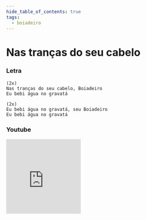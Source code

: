 ```yaml
---
hide_table_of_contents: true
tags:
  - boiadeiro
---
```


# Nas tranças do seu cabelo

### Letra

```text
(2x)
Nas tranças do seu cabelo, Boiadeiro
Eu bebi água no gravatá

(2x)
Eu bebi água no gravatá, seu Boiadeiro
Eu bebi água no gravatá
```

### Youtube

<iframe
  width="200"
  height="200"
  src="https://www.youtube.com/embed/t0zPDumdGK0?si=NeUbJSfBUItEuRhS"
  title="YouTube video player"
  frameborder="0"
  allow="accelerometer; autoplay; clipboard-write; encrypted-media; gyroscope; picture-in-picture; web-share"
  referrerpolicy="strict-origin-when-cross-origin"
  allowfullscreen
></iframe>
